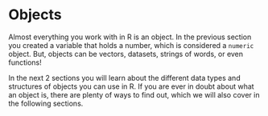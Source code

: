 # Objects {.unnumbered}

Almost everything you work with in R is an object. In the previous section you created a variable that holds a number, which is considered a `numeric` object. But, objects can be vectors, datasets, strings of words, or even functions!

In the next 2 sections you will learn about the different data types and structures of objects you can use in R. If you are ever in doubt about what an object is, there are plenty of ways to find out, which we will also cover in the following sections.